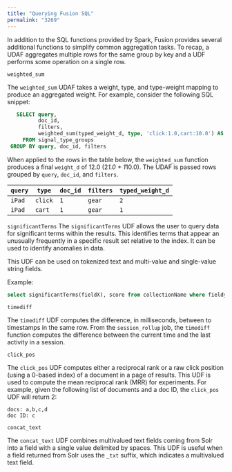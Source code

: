 ```yaml
---
title: "Querying Fusion SQL"
permalink: "3269"
---
```


In addition to the SQL functions provided by Spark, Fusion provides several additional functions to simplify common aggregation tasks. To recap, a UDAF aggregates multiple rows for the same group by key and a UDF performs some operation on a single row.

`weighted_sum`

The `weighted_sum` UDAF takes a weight, type, and type-weight mapping to produce an aggregated weight. For example, consider the following SQL snippet:

```sql
   SELECT query,
          doc_id,
          filters,
          weighted_sum(typed_weight_d, type, 'click:1.0,cart:10.0') AS weight_d
     FROM signal_type_groups
 GROUP BY query, doc_id, filters
```

When applied to the rows in the table below, the `weighted_sum` function produces a final `weight_d` of 12.0 (2*1.0 + 1*10.0). The UDAF is passed rows grouped by `query`, `doc_id`, and `filters`.

| `query` | `type` | `doc_id` | `filters` | `typed_weight_d` |
| --- | --- | --- | --- | --- |
| `iPad` | `click` | `1` | `gear` | `2` |
| `iPad` | `cart` | `1` | `gear` | `1` |

`significantTerms`
The `significantTerms` UDF allows the user to query data for significant terms within the results. This identifies terms that appear an unusually frequently in a specific result set relative to the index. It can be used to identify anomalies in data.

This UDF can be used on tokenized text and multi-value and single-value string fields.

Example:

```sql
select significantTerms(fieldX), score from collectionName where fieldy = 'my-query' limit 10
```

`timediff`

The `timediff` UDF computes the difference, in milliseconds, between to timestamps in the same row. From the `session_rollup` job, the `timediff` function computes the difference between the current time and the last activity in a session.

`click_pos`

The `click_pos` UDF computes either a reciprocal rank or a raw click position (using a 0-based index) of a document in a page of results. This UDF is used to compute the mean reciprocal rank (MRR) for experiments. For example, given the following list of documents and a doc ID, the `click_pos` UDF will return 2:

```
docs: a,b,c,d
doc ID: c
```

`concat_text`

The `concat_text` UDF combines multivalued text fields coming from Solr into a field with a single value delimited by spaces. This UDF is useful when a field returned from Solr uses the `_txt` suffix, which indicates a multivalued text field.